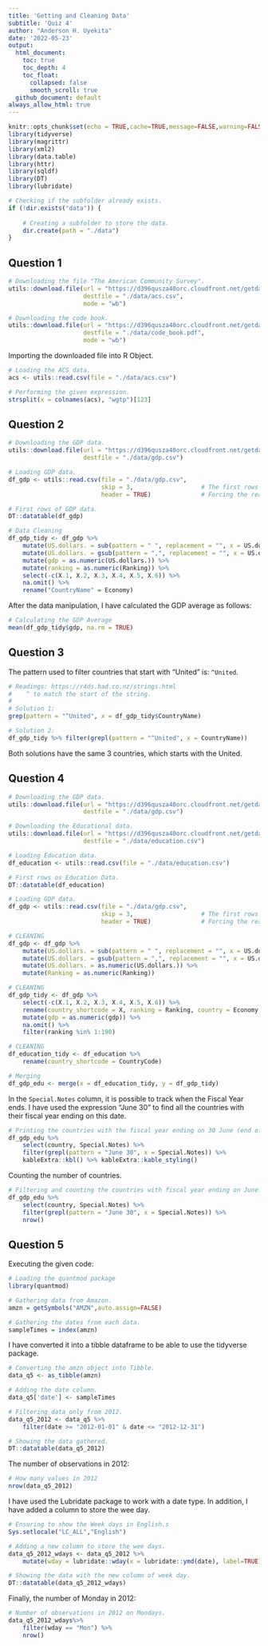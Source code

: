 ```yaml
---
title: 'Getting and Cleaning Data'
subtitle: 'Quiz 4'
author: "Anderson H. Uyekita"
date: '2022-05-23'
output:
  html_document:
    toc: true
    toc_depth: 4
    toc_float:
      collapsed: false
      smooth_scroll: true
  github_document: default
always_allow_html: true
---
```


```r
knitr::opts_chunk$set(echo = TRUE,cache=TRUE,message=FALSE,warning=FALSE)
library(tidyverse)
library(magrittr)
library(xml2)
library(data.table)
library(httr)
library(sqldf)
library(DT)
library(lubridate)
```

```r
# Checking if the subfolder already exists.
if (!dir.exists("data")) {
    
    # Creating a subfolder to store the data.
    dir.create(path = "./data")
}
```

## Question 1

```r
# Downloading the file "The American Community Survey".
utils::download.file(url = "https://d396qusza40orc.cloudfront.net/getdata%2Fdata%2Fss06hid.csv",
                     destfile = "./data/acs.csv",
                     mode = "wb")

# Downloading the code book.
utils::download.file(url = "https://d396qusza40orc.cloudfront.net/getdata%2Fdata%2FPUMSDataDict06.pdf ",
                     destfile = "./data/code_book.pdf",
                     mode = "wb")
```

Importing the downloaded file into R Object.

```r
# Loading the ACS data.
acs <- utils::read.csv(file = "./data/acs.csv")

# Performing the given expression.
strsplit(x = colnames(acs), "wgtp")[123]
```

## Question 2

```r
# Downloading the GDP data.
utils::download.file(url = "https://d396qusza40orc.cloudfront.net/getdata%2Fdata%2FGDP.csv",
                     destfile = "./data/gdp.csv")

# Loading GDP data.
df_gdp <- utils::read.csv(file = "./data/gdp.csv",
                          skip = 3,                   # The first rows of this database is blank
                          header = TRUE)              # Forcing the read.csv readh the first rows as header.

# First rows of GDP data.
DT::datatable(df_gdp)

# Data Cleaning
df_gdp_tidy <- df_gdp %>%
    mutate(US.dollars. = sub(pattern = " ", replacement = "", x = US.dollars.)) %>%
    mutate(US.dollars. = gsub(pattern = ",", replacement = "", x = US.dollars.)) %>%
    mutate(gdp = as.numeric(US.dollars.)) %>%
    mutate(ranking = as.numeric(Ranking)) %>%
    select(-c(X.1, X.2, X.3, X.4, X.5, X.6)) %>%
    na.omit() %>%
    rename("CountryName" = Economy)
```

After the data manipulation, I have calculated the GDP average as follows:

```r
# Calculating the GDP Average
mean(df_gdp_tidy$gdp, na.rm = TRUE)
```

## Question 3

The pattern used to filter countries that start with "United" is: `^United`.

```r
# Readings: https://r4ds.had.co.nz/strings.html
#    ^ to match the start of the string.
#
# Solution 1:
grep(pattern = "^United", x = df_gdp_tidy$CountryName)

# Solution 2:
df_gdp_tidy %>% filter(grepl(pattern = "^United", x = CountryName))
```

Both solutions have the same 3 countries, which starts with the United.

## Question 4

```r
# Downloading the GDP data.
utils::download.file(url = "https://d396qusza40orc.cloudfront.net/getdata%2Fdata%2FGDP.csv",
                     destfile = "./data/gdp.csv")

# Downloading the Educational data.
utils::download.file(url = "https://d396qusza40orc.cloudfront.net/getdata%2Fdata%2FEDSTATS_Country.csv",
                     destfile = "./data/education.csv")

# Loading Education data.
df_education <- utils::read.csv(file = "./data/education.csv")

# First rows os Education Data.
DT::datatable(df_education)

# Loading GDP data.
df_gdp <- utils::read.csv(file = "./data/gdp.csv",
                          skip = 3,                   # The first rows of this database is blank
                          header = TRUE)              # Forcing the read.csv readh the first rows as header.

# CLEANING
df_gdp <- df_gdp %>%
    mutate(US.dollars. = sub(pattern = " ", replacement = "", x = US.dollars.)) %>%
    mutate(US.dollars. = gsub(pattern = ",", replacement = "", x = US.dollars.)) %>%
    mutate(US.dollars. = as.numeric(US.dollars.)) %>%
    mutate(Ranking = as.numeric(Ranking))

# CLEANING
df_gdp_tidy <- df_gdp %>%
    select(-c(X.1, X.2, X.3, X.4, X.5, X.6)) %>%
    rename(country_shortcode = X, ranking = Ranking, country = Economy, gdp = US.dollars.) %>%
    mutate(gdp = as.numeric(gdp)) %>%
    na.omit() %>%
    filter(ranking %in% 1:190)

# CLEANING
df_education_tidy <- df_education %>%
    rename(country_shortcode = CountryCode)

# Merging
df_gdp_edu <- merge(x = df_education_tidy, y = df_gdp_tidy) 
```

In the `Special.Notes` column, it is possible to track when the Fiscal Year ends. I have used the expression "June 30" to find all the countries with their fiscal year ending on this date.

```r
# Printing the countries with the fiscal year ending on 30 June (end of June).
df_gdp_edu %>%
    select(country, Special.Notes) %>%
    filter(grepl(pattern = "June 30", x = Special.Notes)) %>%
    kableExtra::kbl() %>% kableExtra::kable_styling()
```

Counting the number of countries.

```r
# Filtering and counting the countries with fiscal year ending on June.
df_gdp_edu %>%
    select(country, Special.Notes) %>%
    filter(grepl(pattern = "June 30", x = Special.Notes)) %>%
    nrow()
```

## Question 5

Executing the given code:

```r
# Loading the quantmod package
library(quantmod)

# Gathering data from Amazon.
amzn = getSymbols("AMZN",auto.assign=FALSE)

# Gathering the dates from each data.
sampleTimes = index(amzn)
```

I have converted it into a tibble dataframe to be able to use the tidyverse package.

```r
# Converting the amzn object into Tibble.
data_q5 <- as_tibble(amzn)

# Adding the date column.
data_q5['date'] <- sampleTimes

# Filtering data only from 2012.
data_q5_2012 <- data_q5 %>%
    filter(date >= "2012-01-01" & date <= "2012-12-31")

# Showing the data gathered.
DT::datatable(data_q5_2012)
```

The number of observations in 2012:

```r
# How many values in 2012
nrow(data_q5_2012)
```

I have used the Lubridate package to work with a date type. In addition, I have added a column to store the wee day.

```r
# Ensuring to show the Week days in English.s
Sys.setlocale("LC_ALL","English")

# Adding a new column to store the wee days.
data_q5_2012_wdays <- data_q5_2012 %>%
    mutate(wday = lubridate::wday(x = lubridate::ymd(date), label=TRUE))

# Showing the data with the new column of week day.
DT::datatable(data_q5_2012_wdays)
```

Finally, the number of Monday in 2012:

```r
# Number of observations in 2012 on Mondays.
data_q5_2012_wdays%>%
    filter(wday == "Mon") %>%
    nrow()
```